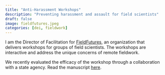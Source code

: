 ```yaml
---
title: "Anti-Harassment Workshops"
description: "Preventing harassment and assault for field scientists"
draft: false 
image: fieldfutures.jpeg
categories: [dei, fieldwork]
---
```


I am the Director of Facilitation for [FieldFutures](fieldfutures.org), an organization that delivers workshops for groups of field scientists. The workshops are interactive and address the unique concerns of remote fieldwork.

We recently evaluated the efficacy of the workshop through a collaboration with a state agency. Read the manuscript [here](https://doi.org/10.1038/s41598-023-49203-0).
